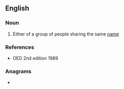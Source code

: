 ==English==

===Noun===
{{en-noun}}

# {{label|en|obsolete}} Either of a group of people sharing the same [[name]]

===References===
* OED 2nd edition 1989

===Anagrams===
* {{l|en|mangelin}}